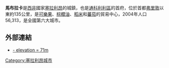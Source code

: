 {{Infobox Settlement
<!--See the Table at Infobox Settlement for all fields and descriptions of usage-->
<!-- Basic info  ---------------->
|name          = 馬布拉卡
|native_name            =  <!-- for cities whose native name is not in English -->
|nickname               = 
|settlement_type        = <!--For Town or Village (Leave blank for the default City)-->
|motto                  =
<!-- images and maps  ----------->
|image_skyline          = 
|imagesize              = 
|image_caption          = 
|image_flag             = 
|flag_size              =
|image_seal             = 
|seal_size              =
|image_shield           = 
|shield_size            =
|image_blank_emblem     = 
|blank_emblem_type      =
|blank_emblem_size      =
|image_map              = 
|mapsize                = 
|map_caption            = 
|image_map1             = 
|mapsize1               = 
|map_caption1           = 
|image_dot_map          =
|dot_mapsize            =
|dot_map_caption        =
|dot_x =  |dot_y =
|pushpin_map            = Sierra Leone <!-- the name of a location map as per http://en.wikipedia.org/wiki/Template:Location_map -->
|pushpin_label_position =bottom
|pushpin_map_caption    =
<!-- Location ------------------>
|subdivision_type       = 國家
|subdivision_name       = {{flag|Sierra Leone}}
|subdivision_type1      = 區
|subdivision_name1      = [[通科利利區|通科利利區]]
|subdivision_type2      = 
|subdivision_name2      = 
|subdivision_type3      = 
|subdivision_name3      = 
|subdivision_type4      = 
|subdivision_name4      =
<!-- Politics ----------------->
|government_footnotes   =
|government_type        =
|leader_title = 
|leader_name = 
|leader_title1 =      
|leader_name1           =
|leader_title2          =
|leader_name2           =
|leader_title3          =
|leader_name3           =
|leader_title4          =
|leader_name4           =
|established_title      =  <!-- Settled -->
|established_date       = 
|established_title2     =  <!-- Incorporated (town) -->
|established_date2      = 
|established_title3     =  <!-- Incorporated (city) -->
|established_date3      =
<!-- Area    --------------------->
|area_magnitude         = 
|unit_pref                =Imperial <!--Enter: Imperial, if Imperial (metric) is desired-->
|area_footnotes           =
|area_total_km2           = 
|area_land_km2            = <!--See table @ Template:Infobox Settlement for details on automatic unit conversion-->
|area_water_km2           =
|area_total_sq_mi         =
|area_land_sq_mi          =
|area_water_sq_mi         =
|area_water_percent       =
|area_urban_km2           =
|area_urban_sq_mi         =
|area_metro_km2           =
|area_metro_sq_mi         =
|area_blank1_title        =
|area_blank1_km2          =
|area_blank1_sq_mi        =
<!-- Population   ----------------------->
|population_as_of               = 2004
|population_footnotes           =
|population_note                =
|population_total               = 56,313
|population_density_km2         =
|population_density_sq_mi       =
|population_metro               =
|population_density_metro_km2   =
|population_density_metro_sq_mi =
|population_urban               =
|population_density_urban_km2   =
|population_density_urban_sq_mi =
|population_blank1_title        =Ethnicities
|population_blank1              =
|population_blank2_title        =Religions
|population_blank2              =
|population_density_blank1_km2 =   
|population_density_blank1_sq_mi =
<!-- General information  --------------->
|timezone               = GMT
|utc_offset             = -5
|timezone_DST           = 
|utc_offset_DST         = 
|latd =08 |latm =43 |lats= 01 |latNS = N
|longd=11 |longm=56 |longs=36 |longEW= W
|coordinates_type       = region:SL_type:city 
|coordinates_display    = display=inline,title 
|elevation_footnotes    =  <!--for references: use <ref> tags-->
|elevation_m            = 
|elevation_ft           =
<!-- Area/postal codes & others -------->
|postal_code_type       =  <!-- enter ZIP code, Postcode, Post code, Postal code... -->
|postal_code            =
|area_code              =
|blank_name             =
|blank_info             =
|blank1_name            =
|blank1_info            =
|website                = 
|footnotes              = 
}} 

'''馬布拉卡'''是[[西非|西非]]國家[[塞拉利昂|塞拉利昂]]的城鎮，也是[[通科利利區|通科利利區]]的首府，位於首都[[弗里敦|弗里敦]]以東約135公里，是[[可樂果|可樂果]]、[[棕櫚油|棕櫚油]]、[[稻米|稻米]]和[[蕃茄|蕃茄]]的貿易中心，2004年人口56,313，是全國第六大城市。

==外部連結==
* [http://maps.msn.com/%28f0k5e2552se54n45ehapegnv%29/map.aspx?lats1=8.716944&lons1=-11.943333&alts1=14&regn1=2Map - elevation = 71m]{{Dead link|date=2019年12月 |bot=InternetArchiveBot |fix-attempted=yes }}

[[Category:塞拉利昂城市|Category:塞拉利昂城市]]
